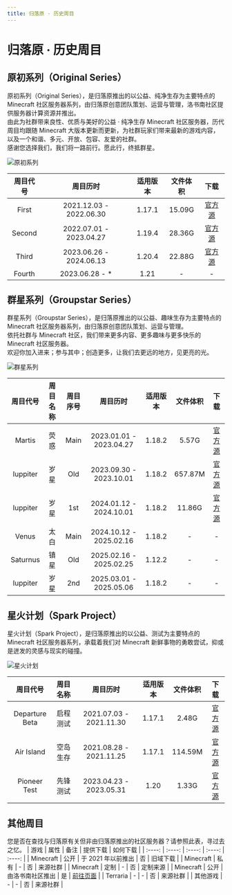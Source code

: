```yaml
---
title: 归落原 · 历史周目
---
```


# 归落原 · 历史周目


## 原初系列（Original Series）

原初系列（Original Series），是归落原推出的以公益、纯净生存为主要特点的 Minecraft 社区服务器系列，由归落原创意团队策划、运营与管理，洛书南社区提供服务器计算资源并推出。\
由此为社群带来良性、优质与美好的公益 · 纯净生存 Minecraft 社区服务器，历代周目均跟随 Minecraft 大版本更新而更新，为社群玩家们带来最新的游戏内容，以及一个和谐、多元、开放、包容、友爱的社群。\
感谢您选择我们，我们将一路前行。愿此行，终抵群星。

   ![原初系列](../_images/wiki/previous_playthrough/original_bg.png)

| 周目代号 | 周目历时 | 适用版本 | 文件体积 | 下载 |
| :----: | :----: | :----: | :----: | :----: |
| First | 2021.12.03 - 2022.06.30 | 1.17.1 | 15.09G | [官方源](https://files.losenone.cn/d/Ourmoe/Save/Playthrough/Original_Series/Ourmoe_Original_First.zip) |
| Second | 2022.07.01 - 2023.04.27 | 1.19.4 | 28.36G | [官方源](https://files.losenone.cn/d/Ourmoe/Save/Playthrough/Original_Series/Ourmoe_Original_Second.zip) |
| Third | 2023.06.26 - 2024.06.13 | 1.20.4 | 22.88G | [官方源](https://files.losenone.cn/d/Ourmoe/Save/Playthrough/Original_Series/Ourmoe_Original_Third.zip) |
| Fourth | 2023.06.28 - * | 1.21 | - | - |

## 群星系列（Groupstar Series）

群星系列（Groupstar Series），是归落原推出的以公益、趣味生存为主要特点的 Minecraft 社区服务器系列，由归落原创意团队策划、运营与管理。\
依托社群与 Minecraft 社区，我们带来更多内容、更多趣味与更多快乐的 Minecraft 社区服务器。\
欢迎你加入进来；参与其中；创造更多，让我们去更远的地方，见更亮的光。

   ![群星系列](../_images/wiki/previous_playthrough/groupstar_bgp.png)

| 周目代号 | 周目名称 | 周目序号 | 周目历时 | 适用版本 | 文件体积 | 下载 |
| :----: | :----: | :----: | :----: | :----: | :----: | :----: |
| Martis | 荧惑 | Main | 2023.01.01 - 2023.04.27 | 1.18.2 | 5.57G | [官方源](https://files.losenone.cn/d/Ourmoe/Save/Playthrough/Groupstar_Series/Ourmoe_Groupstar_Martls.zip) |
| Iuppiter | 岁星 | Old | 2023.09.30 - 2023.10.01 | 1.18.2 | 657.87M | [官方源](https://files.losenone.cn/d/Ourmoe/Save/Playthrough/Groupstar_Series/Ourmoe_Groupstar_Iuppiter_Old.zip) |
| Iuppiter | 岁星 | 1st | 2024.01.12 - 2024.10.01 | 1.18.2 | 11.86G | [官方源](https://files.losenone.cn/d/Ourmoe/Save/Playthrough/Groupstar_Series/Ourmoe_Groupstar_Iuppiter.zip) |
| Venus | 太白 | Main | 2024.10.12 - 2025.02.16 | 1.18.2 | - | - |
| Saturnus | 镇星 | Old | 2025.02.16 - 2025.02.25 | 1.12.2 | - | - |
| Iuppiter | 岁星 | 2nd | 2025.03.01 - 2025.05.06 | 1.18.2 | - | - |

## 星火计划（Spark Project）

星火计划（Spark Project），是归落原推出的以公益、测试为主要特点的 Minecraft 社区服务器系列，承载着我们对 Minecraft 新鲜事物的勇敢尝试，抑或是迸发的灵感与现实的碰撞。

   ![星火计划](../_images/wiki/previous_playthrough/spark_bg.png)

| 周目代号 | 周目名称 | 周目历时 | 适用版本 | 文件体积 | 下载 |
| :----: | :----: | :----: | :----: | :----: | :----: |
| Departure Beta | 启程测试 | 2021.07.03 - 2021.11.30 | 1.17.1 | 2.48G | [官方源](https://files.losenone.cn/d/Ourmoe/Save/Playthrough/Spark_Project/Ourmoe_Spark_DepartureBeta.7z) |
| Air Island | 空岛生存 | 2021.08.28 - 2021.11.25 | 1.17.1 | 114.59M | [官方源](https://files.losenone.cn/d/Ourmoe/Save/Playthrough/Spark_Project/Ourmoe_Spark_AirIsland.zip) |
| Pioneer Test | 先锋测试 | 2023.04.23 - 2023.05.31 | 1.20 | 1.33G | [官方源](https://files.losenone.cn/d/Ourmoe/Save/Playthrough/Spark_Project/Ourmoe_Spark_PioneerTest.zip) |

## 其他周目

您是否在查找与归落原有关但非由归落原推出的社区服务器？请参照此表，寻过去之忆。
| 游戏 | 属性 | 备注 | 提供下载 | 如何下载 |
| :----: | :----: | :----: | :----: | :----: |
| Minecraft | 公开 | 于 2021 年以前推出 | 否 | 旧域下载 |
| Minecraft | 私有 | - | 否 | 来源社群 |
| Minecraft | 定制 | - | 否 | 定制来源 |
| Minecraft | 公开 | 由洛书南社区推出 | 是 | [前往页面](losenone_previous_playthrough) |
| Terraria | - | - | 否 | 来源社群 |
| 其他游戏 | - | - | 否 | 来源社群 |